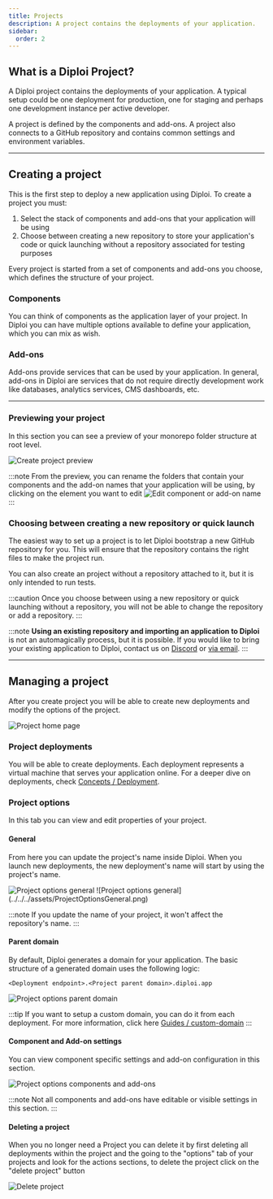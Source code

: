 ```yaml
---
title: Projects
description: A project contains the deployments of your application.
sidebar:
  order: 2
---
```





## What is a Diploi Project?

A Diploi project contains the deployments of your application. A typical setup could be one deployment for production, one for staging and perhaps one development instance per active developer.

A project is defined by the components and add-ons. A project also connects to a GitHub repository and contains common settings and environment variables.

***

## Creating a project

This is the first step to deploy a new application using Diploi. To create a project you must:

1. Select the stack of components and add-ons that your application will be using
2. Choose between creating a new repository to store your application's code or quick launching without a repository associated for testing purposes

Every project is started from a set of components and add-ons you choose, which defines the structure of your project.

### Components

You can think of components as the application layer of your project. In Diploi you can have multiple options available to define your application, which you can mix as wish.

<ComponentList/>

### Add-ons

Add-ons provide services that can be used by your application. In general, add-ons in Diploi are services that do not require directly development work like databases, analytics services, CMS dashboards, etc.

<AddonList/>

***

### Previewing your project

In this section you can see a preview of your monorepo folder structure at root level.

<Image src={CreateProjectPreview} alt='Create project preview'/>

:::note
From the preview, you can rename the folders that contain your components and the add-on names that your application will be using, by clicking on the element you want to edit
<Image src={CreateProjectEditNames} alt='Edit component or add-on name'/>
:::

### Choosing between creating a new repository or quick launch

The easiest way to set up a project is to let Diploi bootstrap a new GitHub repository for
you. This will ensure that the repository contains the right files to make the project run.

You can also create an project without a repository attached to it, but it is only intended to run tests.

:::caution
Once you choose between using a new repository or quick launching without a repository, you will not be able to change the repository or add a repository.
:::

:::note
**Using an existing repository and importing an application to Diploi** is not an automagically process, but it is possible. If you would like to bring your existing application to Diploi, contact us on [Discord](https://discord.gg/YV6GYpbQRG) or [via email](mailto:hello@diploi.com).
:::

***

## Managing a project

After you create project you will be able to create new deployments and modify the options of the project.

<Image src={ProjectHomePage} alt='Project home page'/>

### Project deployments

You will be able to create deployments. Each deployment represents a virtual machine that serves your application online. For a deeper dive on deployments, check [Concepts / Deployment](/concepts/deployment/).

### Project options

In this tab you can view and edit properties of your project.

#### General

From here you can update the project's name inside Diploi. When you launch new deployments, the new deployment's name will start by using the project's name.

<Image src={ProjectOptionsGeneral} alt='Project options general'/>
![Project options general](../../../assets/ProjectOptionsGeneral.png)

:::note
If you update the name of your project, it won't affect the repository's name.
:::

#### Parent domain

By default, Diploi generates a domain for your application. The basic structure of a generated domain uses the following logic:

```
<Deployment endpoint>.<Project parent domain>.diploi.app
```

<Image src={ProjectOptionsDomain} alt='Project options parent domain'/>

:::tip
If you want to setup a custom domain, you can do it from each deployment. For more information, click here [Guides / custom-domain](/guides/custom-domain/)
:::

#### Component and Add-on settings

You can view component specific settings and add-on configuration in this section.

<Image src={ProjectOptionsComponentsAndAddons} alt='Project options components and add-ons'/>

:::note
Not all components and add-ons have editable or visible settings in this section.
:::

#### Deleting a project

When you no longer need a Project you can delete it by first deleting all deployments within the project and the going to the "options" tab of your projects and look for the actions sections, to delete the project click on the "delete project" button

<Image src={DeleteProject} alt='Delete project'/>


